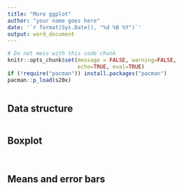 ```yaml
---
title: "More ggplot"
author: "your name goes here"
date: '`r format(Sys.Date(), "%d %B %Y")`'
output: word_document
---
```


```r
# Do not mess with this code chunk
knitr::opts_chunk$set(message = FALSE, warning=FALSE, 
                      echo=TRUE, eval=TRUE)
if (!require("pacman")) install.packages("pacman")
pacman::p_load(s20x)
```



```r


```

## Data structure 


```r


```

## Boxplot 



```r

```



```r

```

## Means and error bars

```r


```



```r

```

